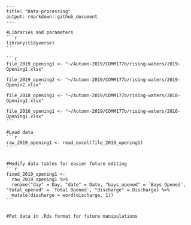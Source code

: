     ---
    title: "Data-processing"
    output: rmarkdown::github_document
    ---
    
    #Libraries and parameters
    ```r
    library(tidyverse)
    ```
    
    ```r
    file_2019_opening1 <- "~/Autumn-2019/COMM177b/rising-waters/2019-Opening1.xlsx"
    
    file_2019_opening2 <- "~/Autumn-2019/COMM177b/rising-waters/2019-Openin2.xlsx"
    
    file_2018_opening1 <- "~/Autumn-2019/COMM177b/rising-waters/2018-Opening1.xlsx"
    
    file_2016_opening1 <- "~/Autumn-2019/COMM177b/rising-waters/2016-Opening1.xlsx"
    ```
    
    #Load data
    ```r
    raw_2019_opening1 <- read_excel(file_2019_opening1)
    ```
    
    
    #Modify data tables for easier future editing
    ```r
    fixed_2019_opening1 <- 
      raw_2019_opening1 %>%
      rename("day" = Day, "date" = Date, "bays_opened" = `Bays Opened`, "total_opened" = `Total Opened`, "discharge" = Discharge) %>% 
      mutate(discharge = word(discharge, 1))
    ```
    
    
    #Put data in .Rds format for future manipulations
